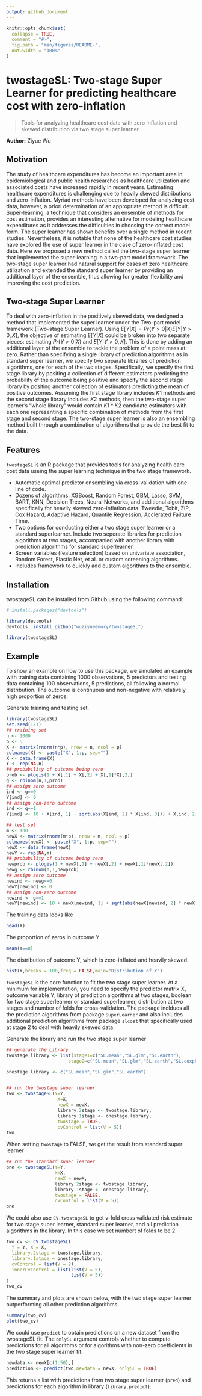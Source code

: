 ```yaml
---
output: github_document
---
```


<!-- README.md is generated from README.Rmd. Please edit that file -->

```r
knitr::opts_chunk$set(
  collapse = TRUE,
  comment = "#>",
  fig.path = "man/figures/README-",
  out.width = "100%"
)
```

# twostageSL: Two-stage Super Learner for predicting healthcare cost with zero-inflation

<!-- badges: start -->
<!-- badges: end -->

> Tools for analyzing healthcare cost data with zero inflation and skewed distribution via two stage super learner

__Author:__ Ziyue Wu

## Motivation

The study of healthcare expenditures has become an important area in epidemiological and public health researches as healthcare utilization and associated costs have increased rapidly in recent years. Estimating healthcare expenditures is challenging due to heavily skewed distributions and zero-inflation. Myriad methods have been developed for analyzing cost data, however, a priori determination of an appropriate method is difficult. Super-learning, a technique that considers an ensemble of methods for cost estimation, provides an interesting alternative for modeling healthcare expenditures as it addresses the difficulties in choosing the correct model form. The super learner has shown benefits over a single method in recent studies. Nevertheless, it is notable that none of the healthcare cost studies have explored the use of super learner in the case of zero-inflated cost data. Here we proposed a new method called the two-stage super learner that implemented the super-learning in a two-part model framework. The two-stage super learner had natural support for cases of zero healthcare utilization and extended the standard super learner by providing an additional layer of the ensemble, thus allowing for greater flexibility and improving the cost prediction. 

## Two-stage Super Learner
To deal with zero-inflation in the positively skewed data, we designed a method that implemented the super learner under the Two-part model framework (Two-stage Super Learner). Using $E[Y|X] = Pr(Y>0|X)E[Y|Y>0,X]$, the objective of estimating $E[Y|X]$ could be broken into two separate pieces: estimating $Pr(Y>0|X)$  and $E[Y|Y>0,X]$. This is done by adding an additional layer of the ensemble to tackle the problem of a point mass at zero. Rather than specifying a single library of prediction algorithms as in standard super learner, we specify two separate libraries of prediction algorithms, one for each of the two stages. Specifically, we specify the first stage library by positing a collection of different estimators predicting the probability of the outcome being positive and specify the second stage library by positing another collection of estimators predicting the mean of positive outcomes. Assuming the first stage library includes $K1$ methods and the second stage library includes $K2$ methods, then the two-stage super learner’s “whole library” would contain $K1*K2$ candidate estimators with each one representing a specific combination of methods from the first stage and second stage. The two-stage super learner is also an ensembling method built through a combination of algorithms that provide the best fit to the data. 

## Features

`twostageSL` is an R package that provides tools for analyzing health care cost data useing the super learning technique in the two stage framework.

* Automatic optimal predictor ensembling via cross-validation with one line of code.
* Dozens of algorithms: XGBoost, Random Forest, GBM, Lasso, SVM, BART, KNN, Decision Trees, Neural Networks, and 
additional algorithms specifically for heavily skewed zero-inflation data: Tweedie, Tobit, ZIP, Cox Hazard, Adaptive Hazard, Quantile Regression, Acclerated Failture Time.
* Two options for conducting either a two stage super learner or a standard superlearner. Include two seperate libraries for prediction algorithms at two stages, accompanied with another library with prediction algorithms for standard superlearner.
* Screen variables (feature selection) based on univariate association, Random Forest, Elastic Net, et al. or custom screening algorithms.
* Includes framework to quickly add custom algorithms to the ensemble.

## Installation

twostageSL can be installed from Github using the following command:

``` r
# install.packages("devtools")

library(devtools)
devtools::install_github("wuziyueemory/twostageSL")

library(twostageSL)
```

## Example

To show an example on how to use this package, we simulated an example with training data containing 1000 observations, 5 predictors and testing data containing 100 observations, 5 predictions, all following a normal distribution. The outcome is continuous and non-negative with relatively high proportion of zeros.

Generate training and testing set.
```r
library(twostageSL)
set.seed(121)
## training set
n <- 1000
p <- 5
X <- matrix(rnorm(n*p), nrow = n, ncol = p)
colnames(X) <- paste("X", 1:p, sep="")
X <- data.frame(X)
Y <- rep(NA,n)
## probability of outcome being zero
prob <- plogis(1 + X[,1] + X[,2] + X[,1]*X[,2])
g <- rbinom(n,1,prob)
## assign zero outcome
ind <- g==0
Y[ind] <- 0
## assign non-zero outcome
ind <- g==1
Y[ind] <- 10 + X[ind, 1] + sqrt(abs(X[ind, 2] * X[ind, 3])) + X[ind, 2] - X[ind, 3] + rnorm(sum(ind))

## test set
m <- 100
newX <- matrix(rnorm(m*p), nrow = m, ncol = p)
colnames(newX) <- paste("X", 1:p, sep="")
newX <- data.frame(newX)
newY <- rep(NA,m)
## probability of outcome being zero
newprob <- plogis(1 + newX[,1] + newX[,2] + newX[,1]*newX[,2])
newg <- rbinom(n,1,newprob)
## assign zero outcome
newind <- newg==0
newY[newind] <- 0
## assign non-zero outcome
newind <- g==1
newY[newind] <- 10 + newX[newind, 1] + sqrt(abs(newX[newind, 2] * newX[newind, 3])) + newX[newind, 2] - X[newind, 3] + rnorm(sum(newind))
```

The training data looks like
```r
head(X)
```

The proportion of zeros in outcome Y.
```r
mean(Y==0)
```

The distribution of outcome Y, which is zero-inflated and heavily skewed.
```r
hist(Y,breaks = 100,freq = FALSE,main="Distribution of Y")
```

`twostageSL` is the core function to fit the two stage super learner. At a minimum for implementation, you need to specify the predictor matrix X, outcome variable Y, library of prediction algorithms at two stages, boolean for two stage superlearner or standard superlearner, distribution at two stages and number of folds for cross-validation. The package incldues all the prediction algorithms from package `SuperLearner` and also includes additional prediction algorithms from package `slcost` that specifically used at stage 2 to deal with heavily skewed data.

Generate the library and run the two stage super learner
```r
## generate the Library
twostage.library <- list(stage1=c("SL.mean","SL.glm","SL.earth"),
                       stage2=c("SL.mean","SL.glm","SL.earth","SL.coxph"))

onestage.library <- c("SL.mean","SL.glm","SL.earth")


## run the twostage super learner
two <- twostageSL(Y=Y,
                   X=X,
                   newX = newX,
                   library.2stage <- twostage.library,
                   library.1stage <- onestage.library,
                   twostage = TRUE,
                   cvControl = list(V = 5))
two
```

When setting `twostage` to FALSE, we get the result from standard super learner
```r
## run the standard super learner
one <- twostageSL(Y=Y,
                  X=X,
                  newX = newX,
                  library.2stage <- twostage.library,
                  library.1stage <- onestage.library,
                  twostage = FALSE,
                  cvControl = list(V = 5))
one
```

We could also use `CV.twostageSL` to get v-fold cross validated risk estimate for two stage super learner, standard super learner, and all prediction algorithms in the library. In this case we set numbert of folds to be 2.
```r
two_cv <- CV.twostageSL(
  Y = Y, X = X,
  library.2stage = twostage.library,
  library.1stage = onestage.library,
  cvControl = list(V = 2),
  innerCvControl = list(list(V = 5),
                        list(V = 5))
)
two_cv
```

The summary and plots are shown below, with the two stage super learner outperforming all other prediction algorithms.
```r
summary(two_cv)
plot(two_cv)
```

We could use `predict` to obtain predictions on a new dataset from the twostageSL fit. The `onlySL` argument controls whether to compute predictions for all algorithms or for algorithms with non-zero coefficients in the two stage super learner fit.
```r
newdata <- newX[c(1:50),]
prediction <- predict(two,newdata = newX, onlySL = TRUE)
```
This returns a list with predictions from two stage super learner (`pred`) and predictions for each algorithm in library (`library.predict`).
